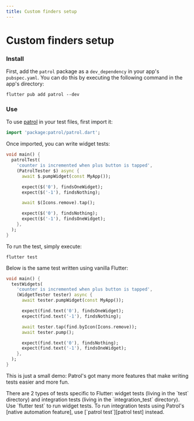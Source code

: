 ```yaml
---
title: Custom finders setup
---
```


# Custom finders setup

### Install

First, add the `patrol` package as a `dev_dependency` in your app's
`pubspec.yaml`. You can do this by executing the following command in the app's
directory:

```console
flutter pub add patrol --dev
```

### Use

To use [patrol] in your test files, first import it:

```dart
import 'package:patrol/patrol.dart';
```

Once imported, you can write widget tests:

```dart title="test/widget_test.dart"
void main() {
  patrolTest(
    'counter is incremented when plus button is tapped',
    (PatrolTester $) async {
      await $.pumpWidget(const MyApp());

      expect($('0'), findsOneWidget);
      expect($('-1'), findsNothing);

      await $(Icons.remove).tap();

      expect($('0'), findsNothing);
      expect($('-1'), findsOneWidget);
    },
  );
}
```

To run the test, simply execute:

```console
flutter test
```

Below is the same test written using vanilla Flutter:

```dart title="test/vanilla_widget_test.dart"
void main() {
  testWidgets(
    'counter is incremented when plus button is tapped',
    (WidgetTester tester) async {
      await tester.pumpWidget(const MyApp());

      expect(find.text('0'), findsOneWidget);
      expect(find.text('-1'), findsNothing);

      await tester.tap(find.byIcon(Icons.remove));
      await tester.pump();

      expect(find.text('0'), findsNothing);
      expect(find.text('-1'), findsOneWidget);
    },
  );
}
```

This is just a small demo: Patrol's got many more features that make writing
tests easier and more fun.

<Info>
  There are 2 types of tests specific to Flutter: widget tests (living in the
  `test` directory) and integration tests (living in the `integration_test`
  directory). Use `flutter test` to run widget tests. To run integration tests
  using Patrol's [native automation feature], use [`patrol test`][patrol test]
  instead.
</Info>

[patrol]: https://pub.dev/packages/patrol
[patrol_cli]: https://pub.dev/packages/patrol_cli
[patrol test]: /cli-commands/test
[native automation feature]: /native/overview
